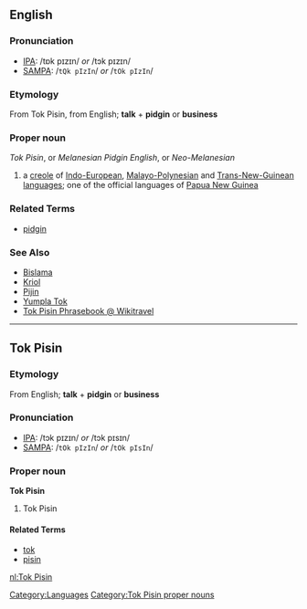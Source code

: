 {{wikipedia}}

==English==

===Pronunciation===
* [[Wiktionary:Pronunciation_key|IPA]]: /tɒk pɪzɪn/ ''or'' /tɔk pɪzɪn/
* [[Wiktionary:Pronunciation_key|SAMPA]]: /<tt>tQk pIzIn</tt>/ ''or'' /<tt>tOk pIzIn</tt>/

===Etymology===
From Tok Pisin, from English; '''talk''' + '''pidgin''' or '''business'''

===Proper noun===
''Tok Pisin'', or ''Melanesian Pidgin English'', or ''Neo-Melanesian''

# a [[creole]] of [[Indo-European]], [[Malayo-Polynesian]] and [[Trans-New-Guinean]] [[language]]s; one of the official languages of [[Papua New Guinea]]

===Related Terms===
* [[pidgin]]

===See Also===
* [[Bislama]]
* [[Kriol]]
* [[Pijin]]
* [[Yumpla Tok]]
* [http://wikitravel.org/en/Tok_Pisin_phrasebook Tok Pisin Phrasebook @ Wikitravel]

[[Category:Languages]]

----

==Tok Pisin==
===Etymology===
From English; '''talk''' + '''pidgin''' or '''business'''

===Pronunciation===
* [[Wiktionary:Pronunciation_key|IPA]]: /tɔk pɪzɪn/ ''or'' /tɔk pɪsɪn/
* [[Wiktionary:Pronunciation_key|SAMPA]]: /<tt>tOk pIzIn</tt>/ ''or'' /<tt>tOk pIsIn</tt>/

===Proper noun===
'''Tok Pisin'''
# Tok Pisin

====Related Terms====
* [[tok]]
* [[pisin]]

[[Category:Tok Pisin proper nouns]]

[[nl:Tok Pisin]]